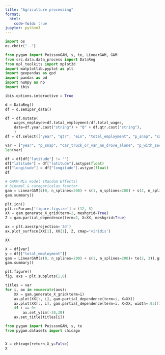 ```yaml
---
title: "Agriculture processing"
format:
  html:
    code-fold: true
jupyter: python3
---
```


```python
import os
os.chdir("..")
```

```python
from pygam import PoissonGAM, s, te, LinearGAM, GAM
from src.data.data_process import DataReg
from mpl_toolkits import mplot3d
import matplotlib.pyplot as plt
import geopandas as gpd
import pandas as pd
import numpy as np
import ibis

ibis.options.interactive = True
```

```python
d = DataReg()
df = d.semipar_data()
```

```python
df = df.mutate(
    wages_employee=df.total_employment/df.total_wages,
    date=df.year.cast("string") + "Q" + df.qtr.cast("string"),
    )
df = df.select(["year", "qtr", "ein", "total_employment", "p_snap", "car_truck_or_van_nn_drove_alone", "p_with_social_security", "population_16_years_and_over", "own_children_under_6_years", "own_children_6_to_17_years", "with_supplemental_security_incom", "latitude", "longitude"]).to_pandas()

var = ["year", "p_snap", "car_truck_or_van_nn_drove_alone", "p_with_social_security", "population_16_years_and_over", "own_children_under_6_years", "own_children_6_to_17_years", "with_supplemental_security_incom", "latitude", "longitude"]
len(var)
```

```python
df = df[df["latitude"] != ""]
df["latitude"] = df["latitude"].astype(float)
df["longitude"] = df["longitude"].astype(float)
df
```

```python
# GAMM Mix model (Random Effects)
# binomal & categoricalas faactor 
gam = LinearGAM(s(0, n_splines=200) + s(1, n_splines=200) + s(2, n_splines=200) + s(3, n_splines=200) + s(4, n_splines=200) + s(5, n_splines=200) + s(6, n_splines=200) + s(7, n_splines=200) + te(8, 9)).fit(df[var].values, df[["total_employment"]].values)
gam.summary()
```

```python
plt.ion()
plt.rcParams['figure.figsize'] = (12, 8)
XX = gam.generate_X_grid(term=2, meshgrid=True)
Z = gam.partial_dependence(term=2, X=XX, meshgrid=True)

ax = plt.axes(projection='3d')
ax.plot_surface(XX[1], XX[1], Z, cmap='viridis')
```


```python
XX
```

```python
X = df[var]
y = df[["total_employment"]]
gam = LinearGAM(s(0, n_splines=200) + s(1, n_splines=200)+ te(2, 3)).gridsearch(X.values, y.values)
gam.summary()
```

```python
plt.figure()
fig, axs = plt.subplots(1,8)

titles = var
for i, ax in enumerate(axs):
    XX = gam.generate_X_grid(term=i)
    ax.plot(XX[:, i], gam.partial_dependence(term=i, X=XX))
    ax.plot(XX[:, i], gam.partial_dependence(term=i, X=XX, width=.95)[1], c='r', ls='--')
    if i == 0:
        ax.set_ylim(-30,30)
    ax.set_title(titles[i])
```

```python
from pygam import PoissonGAM, s, te
from pygam.datasets import chicago


X = chicago(return_X_y=False)
X
```